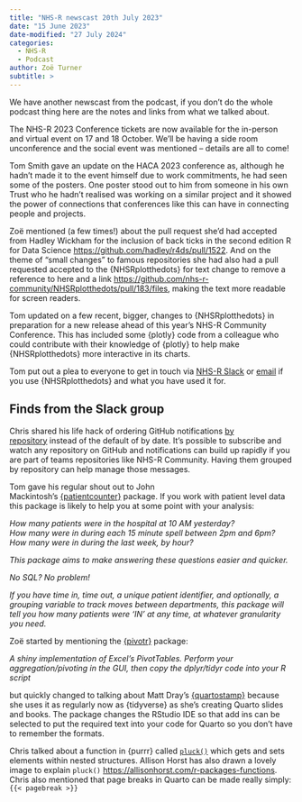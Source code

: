 ```yaml
---
title: "NHS-R newscast 20th July 2023"
date: "15 June 2023"
date-modified: "27 July 2024"
categories:
  - NHS-R
  - Podcast
author: Zoë Turner
subtitle: >
---
```


We have another newscast from the podcast, if you don’t do the whole podcast thing here are the notes and links from what we talked about.

The NHS-R 2023 Conference tickets are now available for the in-person and virtual event on 17 and 18 October. We’ll be having a side room unconference and the social event was mentioned – details are all to come!

Tom Smith gave an update on the HACA 2023 conference as, although he hadn’t made it to the event himself due to work commitments, he had seen some of the posters. One poster stood out to him from someone in his own Trust who he hadn’t realised was working on a similar project and it showed the power of connections that conferences like this can have in connecting people and projects.

Zoë mentioned (a few times!) about the pull request she’d had accepted from Hadley Wickham for the inclusion of back ticks in the second edition R for Data Science <https://github.com/hadley/r4ds/pull/1522>. And on the theme of “small changes” to famous repositories she had also had a pull requested accepted to the {NHSRplotthedots} for text change to remove a reference to here and a link <https://github.com/nhs-r-community/NHSRplotthedots/pull/183/files>, making the text more readable for screen readers.

Tom updated on a few recent, bigger, changes to {NHSRplotthedots} in preparation for a new release ahead of this year’s NHS-R Community Conference. This has included some {plotly} code from a colleague who could contribute with their knowledge of {plotly} to help make {NHSRplotthedots} more interactive in its charts.

Tom put out a plea to everyone to get in touch via [NHS-R Slack](https://nhsrcommunity.slack.com/) or [email](https://nhsrcommunity.com/nhs-r-newscast-20th-july-2023/nhs.rcommunity@nhs.net) if you use {NHSRplotthedots} and what you have used it for.

## **Finds from the Slack group**

Chris shared his life hack of ordering GitHub notifications [by repository](https://docs.github.com/en/github-ae@latest/account-and-profile/managing-subscriptions-and-notifications-on-github/setting-up-notifications/configuring-notifications) instead of the default of by date. It’s possible to subscribe and watch any repository on GitHub and notifications can build up rapidly if you are part of teams repositories like NHS-R Community. Having them grouped by repository can help manage those messages.

Tom gave his regular shout out to John Mackintosh’s [{patientcounter}](https://github.com/johnmackintosh/patientcounter) package. If you work with patient level data this package is likely to help you at some point with your analysis:

*How many patients were in the hospital at 10 AM yesterday?\
How many were in during each 15 minute spell between 2pm and 6pm?\
How many were in during the last week, by hour?*

*This package aims to make answering these questions easier and quicker.*

*No SQL? No problem!*

*If you have time in, time out, a unique patient identifier, and optionally, a grouping variable to track moves between departments, this package will tell you how many patients were ‘IN’ at any time, at whatever granularity you need.*

Zoë started by mentioning the [{pivotr}](https://github.com/wurli/pivotr) package:

*A shiny implementation of Excel’s PivotTables. Perform your aggregation/pivoting in the GUI, then copy the dplyr/tidyr code into your R script*

but quickly changed to talking about Matt Dray’s [{quartostamp}](https://github.com/matt-dray/quartostamp) because she uses it as regularly now as {tidyverse} as she’s creating Quarto slides and books. The package changes the RStudio IDE so that add ins can be selected to put the required text into your code for Quarto so you don’t have to remember the formats.

Chris talked about a function in {purrr} called [`pluck()`](https://purrr.tidyverse.org/reference/pluck.html) which gets and sets elements within nested structures. Allison Horst has also drawn a lovely image to explain `pluck()` <https://allisonhorst.com/r-packages-functions>. Chris also mentioned that page breaks in Quarto can be made really simply:\
`{{< pagebreak >}}`
